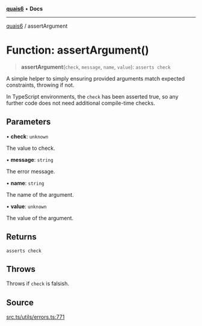 [**quais6**](../README.md) • **Docs**

***

[quais6](../globals.md) / assertArgument

# Function: assertArgument()

> **assertArgument**(`check`, `message`, `name`, `value`): `asserts check`

A simple helper to simply ensuring provided arguments match expected
 constraints, throwing if not.

 In TypeScript environments, the `check` has been asserted true, so
 any further code does not need additional compile-time checks.

## Parameters

• **check**: `unknown`

The value to check.

• **message**: `string`

The error message.

• **name**: `string`

The name of the argument.

• **value**: `unknown`

The value of the argument.

## Returns

`asserts check`

## Throws

Throws if `check` is falsish.

## Source

[src.ts/utils/errors.ts:771](https://github.com/dominant-strategies/quais-6.js/blob/aca1855329c3946c627ab7f16ac5304cea7d20c5/src.ts/utils/errors.ts#L771)
